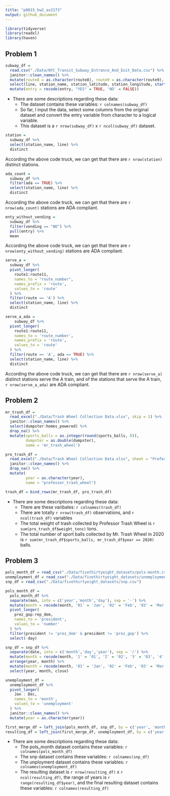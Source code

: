 ```yaml
---
title: "p8015_hw2_ax2173"
output: github_document
---
```


```r
library(tidyverse)
library(readxl)
library(haven)
```

## Problem 1

```r
subway_df = 
  read.csv("./Data/NYC_Transit_Subway_Entrance_And_Exit_Data.csv") %>% 
  janitor::clean_names() %>% 
  mutate(route8 = as.character(route8), route9 = as.character(route9), route10 = as.character(route10), route11 = as.character(route11)) %>% 
  select(line, station_name, station_latitude, station_longitude, starts_with('route'), entry, vending, entrance_type, ada) %>% 
  mutate(entry = recode(entry, "YES" = TRUE, 'NO' = FALSE))
```

* There are some descriptions regarding these data:
  * The dataset contains these variables: `r colnames(subway_df)`
  * So far, I input the data, select some columns from the original dataset and convert the entry variable from character to a logical variable.
  * This dataset is a `r nrow(subway_df)` x `r ncol(subway_df)` dataset.

```r
station = 
  subway_df %>% 
  select(station_name, line) %>% 
  distinct
```

According the above code truck, we can get that there are `r nrow(station)` distinct stations.

```r
ada_count = 
  subway_df %>% 
  filter(ada == TRUE) %>% 
  select(station_name, line) %>% 
  distinct
```

According the above code truck, we can get that there are `r nrow(ada_count)` stations are ADA compliant.

```r
enty_without_vending = 
  subway_df %>% 
  filter(vending == "NO") %>% 
  pull(entry) %>% 
  mean
```

According the above code truck, we can get that there are `r nrow(enty_without_vending)` stations are ADA compliant.

```r
serve_a = 
  subway_df %>% 
  pivot_longer(
    route1:route11,
    names_to = "route_number",
    names_prefix = 'route',
    values_to = 'route'
  ) %>% 
  filter(route == 'A') %>% 
  select(station_name, line) %>% 
  distinct

serve_a_ada = 
    subway_df %>% 
  pivot_longer(
    route1:route11,
    names_to = 'route_number',
    names_prefix = 'route',
    values_to = 'route'
  ) %>% 
  filter(route == 'A', ada == TRUE) %>% 
  select(station_name, line) %>% 
  distinct
```

According the above code truck, we can get that there are `r nrow(serve_a)` distinct stations serve the A train, and of the stations that serve the A train, `r nrow(serve_a_ada)` are ADA compliant.

## Problem 2

```r
mr_trash_df = 
  read_excel("./Data/Trash Wheel Collection Data.xlsx", skip = 1) %>% 
  janitor::clean_names() %>% 
  select(dumpster:homes_powered) %>% 
  drop_na() %>% 
  mutate(sports_balls = as.integer(round(sports_balls, 0)),
         dumpster = as.double(dumpster),
         name = 'mr_trash_wheel')
```

```r
pro_trash_df = 
  read_excel("./Data/Trash Wheel Collection Data.xlsx", sheet = "Professor Trash Wheel", skip = 1) %>% 
  janitor::clean_names() %>% 
  drop_na() %>% 
  mutate(
         year = as.character(year),
         name = "professor_trash_wheel")
```

```r
trash_df = bind_rows(mr_trash_df, pro_trash_df)
```

* There are some descriptions regarding these data:
  * There are these varibales: `r colnames(trash_df)`
  * There are totally `r nrow(trash_df)` observations, and `r ncol(trash_df)` variables
  * The total weight of trash collected by Professor Trash Wheel is `r sum(pro_trash_df$weight_tons)` tons.
  * The total number of sport balls collected by Mr. Trash Wheel in 2020 is `r sum(mr_trash_df$sports_balls, mr_trash_df$year == 2020)` balls.

## Problem 3

```r
pols_month_df = read_csv("./Data/fivethirtyeight_datasets/pols-month.csv")
unemployment_df = read_csv("./Data/fivethirtyeight_datasets/unemployment.csv")
snp_df = read_csv("./Data/fivethirtyeight_datasets/snp.csv")
```

```r
pols_month_df = 
  pols_month_df %>% 
  separate(mon, into = c('year','month','day'), sep = '-') %>% 
  mutate(month = recode(month, '01' = 'Jan', '02' = 'Feb', '03' = 'Mar', '04' = 'Apr', '05' = 'May', '06' = 'Jun', '07' = 'Jul', '08' = 'Aug', '09' = 'Sep', '10' = 'Oct', '11' = 'Nov', '12' = 'Dec')) %>% 
  pivot_longer(
    prez_gop:rep_dem,
    names_to = 'president',
    values_to = 'number'
  ) %>% 
  filter(president != 'prez_dem' & president != 'prez_gop') %>% 
  select(-day)
```

```r
snp_df = snp_df %>% 
  separate(date, into = c('month','day','year'), sep = '/') %>% 
  mutate(month = recode(month, '1' = '01', '2' = '02', '3' = '03', '4' = '04', '5' = '05', '6' = '06', '7' = '07', '8' = '08', '9' = '09')) %>%
  arrange(year, month) %>% 
  mutate(month = recode(month, '01' = 'Jan', '02' = 'Feb', '03' = 'Mar', '04' = 'Apr', '05' = 'May', '06' = 'Jun', '07' = 'Jul', '08' = 'Aug', '09' = 'Sep', '10' = 'Oct', '11' = 'Nov', '12' = 'Dec')) %>%
  select(year, month, close)
```

```r
unemployment_df = 
  unemployment_df %>% 
  pivot_longer(
    Jan : Dec,
    names_to = 'month',
    values_to = 'unemployment'
  ) %>% 
  janitor::clean_names() %>% 
  mutate(year = as.character(year))
```

```r
first_merge_df = left_join(pols_month_df, snp_df, by = c('year', 'month'))
resulting_df = left_join(first_merge_df, unemployment_df, by = c('year', 'month'))
```

* There are some descriptions regarding these data:
  * The pols_month dataset contains these variables: `r colnames(pols_month_df)`
  * The snp dataset contains these variables: `r colnames(snp_df)`
  * The unployment dataset contains these variables: `r colnames(unemployment_df)`
  * The resulting dataset is `r nrow(resulting_df)` x `r ncol(resulting_df)`, the range of years is `r range(resulting_df$year)`, and the final resulting dataset contains these variables: `r colnames(resulting_df)`



